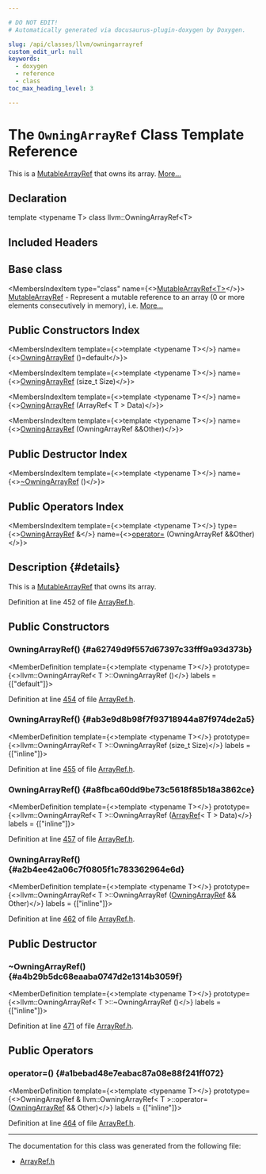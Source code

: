 ```yaml
---

# DO NOT EDIT!
# Automatically generated via docusaurus-plugin-doxygen by Doxygen.

slug: /api/classes/llvm/owningarrayref
custom_edit_url: null
keywords:
  - doxygen
  - reference
  - class
toc_max_heading_level: 3

---
```





# The `OwningArrayRef` Class Template Reference

<DoxygenPage pluginConfig={pluginConfig}>

This is a <a href="/docs/api/classes/llvm/mutablearrayref">MutableArrayRef</a> that owns its array. <a href="#details">More...</a>

## Declaration

<CodeBlock>template &lt;typename T&gt;
class llvm::OwningArrayRef&lt;T&gt;</CodeBlock>

## Included Headers

<IncludesList>
<IncludesListItem
  filePath="llvm/ADT/ArrayRef.h"
  permalink="/docs/api/files/include/include/llvm/include/llvm/adt/arrayref-h"
  isLocal="true" />
</IncludesList>

## Base class

<MembersIndex>

<MembersIndexItem
  type="class"
  name={<><a href="/docs/api/classes/llvm/mutablearrayref">MutableArrayRef&lt;T&gt;</a></>}>
<a href="/docs/api/classes/llvm/mutablearrayref">MutableArrayRef</a> - Represent a mutable reference to an array (0 or more elements consecutively in memory), i.e. <a href="/docs/api/classes/llvm/mutablearrayref/#details">More...</a>
</MembersIndexItem>

</MembersIndex>

## Public Constructors Index

<MembersIndex>

<MembersIndexItem
  template={<>template &lt;typename T&gt;</>}
  name={<><a href="#a62749d9f557d67397c33fff9a93d373b">OwningArrayRef</a> ()=default</>}>
</MembersIndexItem>

<MembersIndexItem
  template={<>template &lt;typename T&gt;</>}
  name={<><a href="#ab3e9d8b98f7f93718944a87f974de2a5">OwningArrayRef</a> (size&#95;t Size)</>}>
</MembersIndexItem>

<MembersIndexItem
  template={<>template &lt;typename T&gt;</>}
  name={<><a href="#a8fbca60dd9be73c5618f85b18a3862ce">OwningArrayRef</a> (ArrayRef&lt; T &gt; Data)</>}>
</MembersIndexItem>

<MembersIndexItem
  template={<>template &lt;typename T&gt;</>}
  name={<><a href="#a2b4ee42a06c7f0805f1c783362964e6d">OwningArrayRef</a> (OwningArrayRef &amp;&amp;Other)</>}>
</MembersIndexItem>

</MembersIndex>

## Public Destructor Index

<MembersIndex>

<MembersIndexItem
  template={<>template &lt;typename T&gt;</>}
  name={<><a href="#a4b29b5dc68eaaba0747d2e1314b3059f">~OwningArrayRef</a> ()</>}>
</MembersIndexItem>

</MembersIndex>

## Public Operators Index

<MembersIndex>

<MembersIndexItem
  template={<>template &lt;typename T&gt;</>}
  type={<><a href="/docs/api/classes/llvm/owningarrayref">OwningArrayRef</a> &amp;</>}
  name={<><a href="#a1bebad48e7eabac87a08e88f241ff072">operator=</a> (OwningArrayRef &amp;&amp;Other)</>}>
</MembersIndexItem>

</MembersIndex>

## Description {#details}

This is a <a href="/docs/api/classes/llvm/mutablearrayref">MutableArrayRef</a> that owns its array.

Definition at line 452 of file <a href="/docs/api/files/include/include/llvm/include/llvm/adt/arrayref-h">ArrayRef.h</a>.

<SectionDefinition>

## Public Constructors

### OwningArrayRef() {#a62749d9f557d67397c33fff9a93d373b}

<MemberDefinition
  template={<>template &lt;typename T&gt;</>}
  prototype={<>llvm::OwningArrayRef&lt; T &gt;::OwningArrayRef ()</>}
  labels = {["default"]}>

Definition at line <a href="/docs/api/files/include/include/llvm/include/llvm/adt/arrayref-h/#l00454">454</a> of file <a href="/docs/api/files/include/include/llvm/include/llvm/adt/arrayref-h">ArrayRef.h</a>.
</MemberDefinition>

### OwningArrayRef() {#ab3e9d8b98f7f93718944a87f974de2a5}

<MemberDefinition
  template={<>template &lt;typename T&gt;</>}
  prototype={<>llvm::OwningArrayRef&lt; T &gt;::OwningArrayRef (size&#95;t Size)</>}
  labels = {["inline"]}>

Definition at line <a href="/docs/api/files/include/include/llvm/include/llvm/adt/arrayref-h/#l00455">455</a> of file <a href="/docs/api/files/include/include/llvm/include/llvm/adt/arrayref-h">ArrayRef.h</a>.
</MemberDefinition>

### OwningArrayRef() {#a8fbca60dd9be73c5618f85b18a3862ce}

<MemberDefinition
  template={<>template &lt;typename T&gt;</>}
  prototype={<>llvm::OwningArrayRef&lt; T &gt;::OwningArrayRef (<a href="/docs/api/classes/llvm/arrayref">ArrayRef</a>&lt; T &gt; Data)</>}
  labels = {["inline"]}>

Definition at line <a href="/docs/api/files/include/include/llvm/include/llvm/adt/arrayref-h/#l00457">457</a> of file <a href="/docs/api/files/include/include/llvm/include/llvm/adt/arrayref-h">ArrayRef.h</a>.
</MemberDefinition>

### OwningArrayRef() {#a2b4ee42a06c7f0805f1c783362964e6d}

<MemberDefinition
  template={<>template &lt;typename T&gt;</>}
  prototype={<>llvm::OwningArrayRef&lt; T &gt;::OwningArrayRef (<a href="/docs/api/classes/llvm/owningarrayref">OwningArrayRef</a> &amp;&amp; Other)</>}
  labels = {["inline"]}>

Definition at line <a href="/docs/api/files/include/include/llvm/include/llvm/adt/arrayref-h/#l00462">462</a> of file <a href="/docs/api/files/include/include/llvm/include/llvm/adt/arrayref-h">ArrayRef.h</a>.
</MemberDefinition>

</SectionDefinition>

<SectionDefinition>

## Public Destructor

### ~OwningArrayRef() {#a4b29b5dc68eaaba0747d2e1314b3059f}

<MemberDefinition
  template={<>template &lt;typename T&gt;</>}
  prototype={<>llvm::OwningArrayRef&lt; T &gt;::~OwningArrayRef ()</>}
  labels = {["inline"]}>

Definition at line <a href="/docs/api/files/include/include/llvm/include/llvm/adt/arrayref-h/#l00471">471</a> of file <a href="/docs/api/files/include/include/llvm/include/llvm/adt/arrayref-h">ArrayRef.h</a>.
</MemberDefinition>

</SectionDefinition>

<SectionDefinition>

## Public Operators

### operator=() {#a1bebad48e7eabac87a08e88f241ff072}

<MemberDefinition
  template={<>template &lt;typename T&gt;</>}
  prototype={<>OwningArrayRef &amp; llvm::OwningArrayRef&lt; T &gt;::operator= (<a href="/docs/api/classes/llvm/owningarrayref">OwningArrayRef</a> &amp;&amp; Other)</>}
  labels = {["inline"]}>

Definition at line <a href="/docs/api/files/include/include/llvm/include/llvm/adt/arrayref-h/#l00464">464</a> of file <a href="/docs/api/files/include/include/llvm/include/llvm/adt/arrayref-h">ArrayRef.h</a>.
</MemberDefinition>

</SectionDefinition>

<hr/>

The documentation for this class was generated from the following file:

<ul>
<li><a href="/docs/api/files/include/include/llvm/include/llvm/adt/arrayref-h">ArrayRef.h</a></li>
</ul>

</DoxygenPage>
